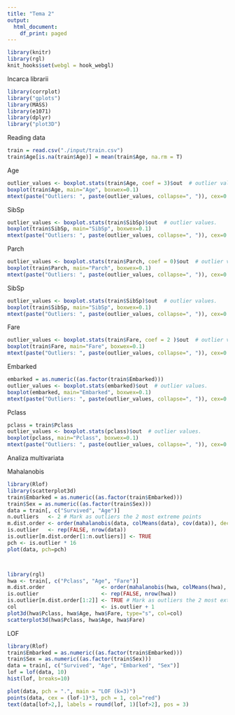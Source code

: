 ```yaml
---
title: "Tema 2"
output:
  html_document:
    df_print: paged
---
```


```r
library(knitr)
library(rgl)
knit_hooks$set(webgl = hook_webgl)
```

Incarca librarii


```r
library(corrplot)
library("gplots")
library(MASS)
library(e1071)
library(dplyr)
library("plot3D")
```

Reading data

```r
train = read.csv("./input/train.csv")
train$Age[is.na(train$Age)] = mean(train$Age, na.rm = T)
```

Age
```r
outlier_values <- boxplot.stats(train$Age, coef = 3)$out  # outlier values.
boxplot(train$Age, main="Age", boxwex=0.1)
mtext(paste("Outliers: ", paste(outlier_values, collapse=", ")), cex=0.6)
```
SibSp
```r
outlier_values <- boxplot.stats(train$SibSp)$out  # outlier values.
boxplot(train$SibSp, main="SibSp", boxwex=0.1)
mtext(paste("Outliers: ", paste(outlier_values, collapse=", ")), cex=0.6)
```

Parch
```r
outlier_values <- boxplot.stats(train$Parch, coef = 0)$out  # outlier values.
boxplot(train$Parch, main="Parch", boxwex=0.1)
mtext(paste("Outliers: ", paste(outlier_values, collapse=", ")), cex=0.6)
```
SibSp
```r
outlier_values <- boxplot.stats(train$SibSp)$out  # outlier values.
boxplot(train$SibSp, main="SibSp", boxwex=0.1)
mtext(paste("Outliers: ", paste(outlier_values, collapse=", ")), cex=0.6)
```
Fare
```r
outlier_values <- boxplot.stats(train$Fare, coef = 2 )$out  # outlier values.
boxplot(train$Fare, main="Fare", boxwex=0.1)
mtext(paste("Outliers: ", paste(outlier_values, collapse=", ")), cex=0.6)
```
Embarked
```r

embarked = as.numeric((as.factor(train$Embarked)))
outlier_values <- boxplot.stats(embarked)$out  # outlier values.
boxplot(embarked, main="Embarked", boxwex=0.1)
mtext(paste("Outliers: ", paste(outlier_values, collapse=", ")), cex=0.6)
```
Pclass
```r

pclass = train$Pclass
outlier_values <- boxplot.stats(pclass)$out  # outlier values.
boxplot(pclass, main="Pclass", boxwex=0.1)
mtext(paste("Outliers: ", paste(outlier_values, collapse=", ")), cex=0.6)
```

Analiza multivariata



Mahalanobis
```r
library(Rlof)
library(scatterplot3d)
train$Embarked = as.numeric((as.factor(train$Embarked)))
train$Sex = as.numeric((as.factor(train$Sex)))
data = train[, c("Survived", "Age")]
n.outliers   <- 2 # Mark as outliers the 2 most extreme points
m.dist.order <- order(mahalanobis(data, colMeans(data), cov(data)), decreasing=TRUE)
is.outlier   <- rep(FALSE, nrow(data))
is.outlier[m.dist.order[1:n.outliers]] <- TRUE
pch <- is.outlier * 16
plot(data, pch=pch)



library(rgl)
hwa <- train[, c("Pclass", "Age", "Fare")]
m.dist.order                  <- order(mahalanobis(hwa, colMeans(hwa), cov(hwa)), decreasing=TRUE)
is.outlier                    <- rep(FALSE, nrow(hwa))
is.outlier[m.dist.order[1:2]] <- TRUE # Mark as outliers the 2 most extreme points
col                           <- is.outlier + 1
plot3d(hwa$Pclass, hwa$Age, hwa$Fare, type="s", col=col)
scatterplot3d(hwa$Pclass, hwa$Age, hwa$Fare)

```


LOF
```r
library(Rlof)
train$Embarked = as.numeric((as.factor(train$Embarked)))
train$Sex = as.numeric((as.factor(train$Sex)))
data = train[, c("Survived", "Age", "Embarked", "Sex")]
lof = lof(data, 10)
hist(lof, breaks=10)

plot(data, pch = ".", main = "LOF (k=3)")
points(data, cex = (lof-1)*3, pch = 1, col="red")
text(data[lof>2,], labels = round(lof, 1)[lof>2], pos = 3)
```